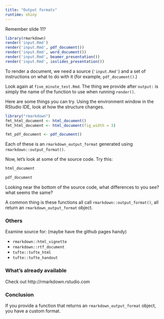 ```yaml
---
title: "Output formats"
runtime: shiny
---
```


Remember slide 11?

```r
library(rmarkdown)
render('input.Rmd')
render('input.Rmd', pdf_document())
render('input.Rmd', word_document())
render('input.Rmd', beamer_presentation())
render('input.Rmd', ioslides_presentation())
```

To render a document, we need a source (`'input.Rmd'`) and a set of instructions on what to do with it (for example, `pdf_document()`.)

Look again at `five_minute_test.Rmd`. The thing we provide after `output:` is simply the name of the function to use when running `render()`.

Here are some things you can try. Using the environment window in the RStudio IDE, look at how the structure changes.

```r
library("rmarkdown")
fmt_html_document <- html_document() 
fmt_html_document <- html_document(fig_width = 3)

fmt_pdf_document <- pdf_document()
```

Each of these is an `rmarkdown_output_format` generated using `rmarkdown::output_format()`.

Now, let's look at some of the source code. Try this:

```r
html_document

pdf_document
```

Looking near the bottom of the source code, what differences to you see? what seems the same?

A common thing is these functions all call `rmarkdown::output_format()`, all return an `rmarkdown_output_format` object.

### Others

Examine source for: (maybe have the github pages handy)

* `rmarkdown::html_vignette` 
* `rmarkdown::rtf_document`
* `tufte::tufte_html`
* `tufte::tufte_handout`

### What's already available

Check out http://rmarkdown.rstudio.com

### Conclusion

If you provide a function that returns an `rmarkdown_output_format` object, you have a custom format.


